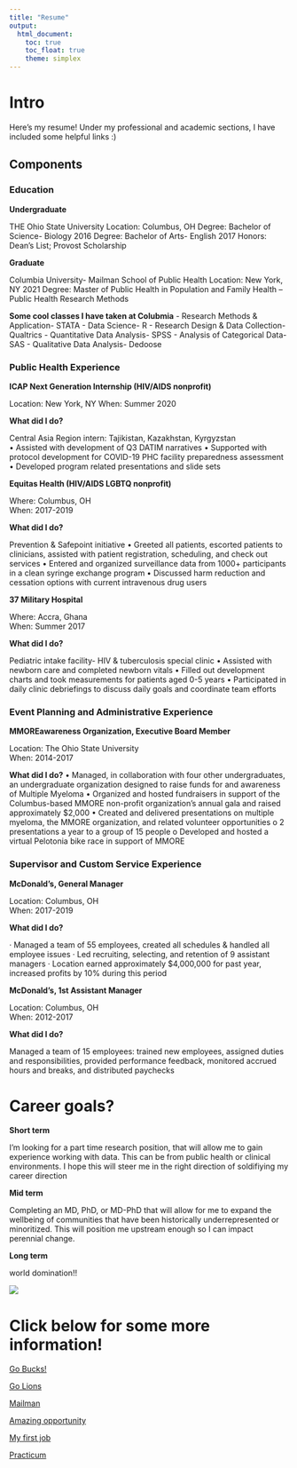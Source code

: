 ```yaml
---
title: "Resume"
output: 
  html_document:
    toc: true
    toc_float: true
    theme: simplex
---
```


# Intro
Here's my resume! Under my professional and academic sections, I have included some helpful links :)

## Components {.tabset}

### Education

**Undergraduate**

THE Ohio State University
Location: Columbus, OH
Degree: Bachelor of Science- Biology 2016
Degree: Bachelor of Arts- English 2017
Honors: Dean’s List; Provost Scholarship 

**Graduate**

Columbia University- Mailman School of Public Health
Location: New York, NY 2021
Degree: Master of Public Health in Population and Family Health – Public Health Research Methods

**Some cool classes I have taken at Colubmia**
- Research Methods & Application- STATA
- Data Science- R
- Research Design & Data Collection- Qualtrics
- Quantitative Data Analysis- SPSS
- Analysis of Categorical Data-SAS
- Qualitative Data Analysis- Dedoose

### Public Health Experience

**ICAP Next Generation Internship (HIV/AIDS nonprofit)**

Location: New York, NY	     	                             	When: Summer 2020

**What did I do?**

Central Asia Region intern: Tajikistan, Kazakhstan, Kyrgyzstan   
•	Assisted with development of Q3 DATIM narratives
•	Supported with protocol development for COVID-19 PHC facility preparedness assessment
•	Developed program related presentations and slide sets


 **Equitas Health (HIV/AIDS LGBTQ nonprofit)**
 
Where: Columbus, OH 					
When: 2017-2019

**What did I do?**

Prevention & Safepoint initiative
•	Greeted all patients, escorted patients to clinicians, assisted with patient registration, scheduling, and check out services
•	Entered and organized surveillance data from 1000+ participants in a clean syringe exchange program
•	Discussed harm reduction and cessation options with current intravenous drug users


**37 Military Hospital**

Where: Accra, Ghana				
When: Summer 2017

**What did I do?**

Pediatric intake facility- HIV & tuberculosis special clinic
•	Assisted with newborn care and completed newborn vitals
•	Filled out development charts and took measurements for patients aged 0-5 years
•	Participated in daily clinic debriefings to discuss daily goals and coordinate team efforts


### Event Planning and Administrative Experience

**MMOREawareness Organization, Executive Board Member**

Location: The Ohio State University 		
When: 2014-2017

**What did I do?**
•	Managed, in collaboration with four other undergraduates, an undergraduate organization designed to raise funds for and awareness of Multiple Myeloma
•	Organized and hosted fundraisers in support of the Columbus-based MMORE non-profit organization’s annual gala and raised approximately $2,000
•	Created and delivered presentations on multiple myeloma, the MMORE organization, and related volunteer opportunities 
o	2 presentations a year to a group of 15 people 
o	Developed and hosted a virtual Pelotonia bike race in support of MMORE


### Supervisor and Custom Service Experience

**McDonald’s, General Manager**

Location: Columbus, OH  						
When: 2017-2019

**What did I do?**

·	Managed a team of 55 employees, created all schedules & handled all employee issues
·	Led recruiting, selecting, and retention of 9 assistant managers
·	Location earned approximately $4,000,000 for past year, increased profits by 10% during this period 


**McDonald’s, 1st Assistant Manager**

Location: Columbus, OH		
When: 2012-2017

**What did I do?**

Managed a team of 15 employees: trained new employees, assigned duties and responsibilities, provided performance feedback, monitored accrued hours and breaks, and distributed paychecks


# Career goals?

**Short term**

I'm looking for a part time research position, that will allow me to gain experience working with data. This can be from public health or clinical environments. I hope this will steer me in the right direction of soldifiying my career direction

**Mid term**

Completing an MD, PhD, or MD-PhD that will allow for me to expand the wellbeing of communities that have been historically underrepresented or minoritized. This will position me upstream enough so I can impact perennial change. 

**Long term**

world domination!!

![](https://media.giphy.com/media/h4a5qfGnHaXU4/giphy.gif)




# Click below for some more information!

[Go Bucks!](https://www.osu.edu)


[Go Lions](https://www.columbia.edu)


[Mailman](https://www.publichealth.columbia.edu)


[Amazing opportunity](https://us.fulbrightonline.org/#&panel1-2)


[My first job](https://www.mcdonalds.com/us/en-us.html)


[Practicum](https://icap.columbia.edu)





